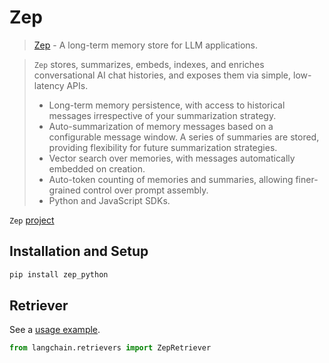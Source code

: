 # Zep

>[Zep](https://docs.getzep.com/) - A long-term memory store for LLM applications.

>`Zep` stores, summarizes, embeds, indexes, and enriches conversational AI chat histories, and exposes them via simple, low-latency APIs.
>- Long-term memory persistence, with access to historical messages irrespective of your summarization strategy.
>- Auto-summarization of memory messages based on a configurable message window. A series of summaries are stored, providing flexibility for future summarization strategies.
>- Vector search over memories, with messages automatically embedded on creation.
>- Auto-token counting of memories and summaries, allowing finer-grained control over prompt assembly.
>- Python and JavaScript SDKs.


`Zep` [project](https://github.com/getzep/zep) 

## Installation and Setup

```bash
pip install zep_python
```


## Retriever

See a [usage example](/docs/modules/indexes/retrievers/examples/zep_memorystore.ipynb).

```python
from langchain.retrievers import ZepRetriever
```
